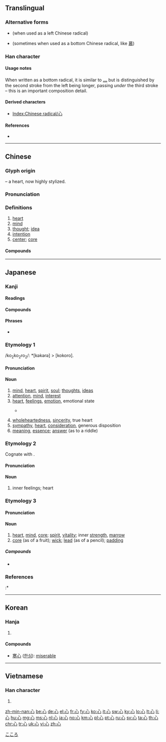 {{also|必}}
==Translingual==
{{stroke order|type=animate}}

===Alternative forms===
* {{l|mul|忄}} (when used as a left Chinese radical)
* {{l|mul|㣺}} (sometimes when used as a bottom Chinese radical, like [[慕]])

===Han character===
{{Han char|rn=61|rad=心|as=00|sn=4|four=33000|canj=P}}

====Usage notes====
When written as a bottom radical, it is similar to [[灬]] but is distinguished by the second stroke from the left being longer, passing ''under'' the third stroke – this is an important composition detail.

====Derived characters====
* [[Index:Chinese radical/心]]

====References====
* {{Han ref|kx=0375.010|dkj=10295|dj=0700.050|hdz=42267.010|uh=5FC3|ud=24515|bh=A4DF|bd=42207}}

[[Category:CJKV radicals| ]]

----

==Chinese==
{{zh-forms}}

===Glyph origin===
{{Han etyl}}
{{liushu|p}} – a heart, now highly stylized.

===Pronunciation===
{{zh-pron
|m=xīn
|c=sam1
|h=pfs=sîm
|md=sĭng
|mn=sim
|w=1xin
|mc=y
|oc=y
|ma=y
|cat=n
}}

===Definitions===
{{zh-hanzi}}

# [[heart]] {{zh-mw|m:顆}}
# [[mind]]
# [[thought]]; [[idea]]
# [[intention]]
# [[center]]; [[core]]

====Compounds====
{{zh-der|心愛|心安理得|心不死|心不在焉|心裁|心腸|心潮|心馳神往|心慈面軟|心粗|心膽俱裂|心蕩神知|心得|心底|心地|心電圖|心電圖機|心動|心毒|心煩|心房|心扉|心服|心浮|心腹|心腹之患|心甘|心甘情願|心肝|心高氣傲|心廣體胖|心寒|心黑|心狠|心狠手辣|心花怒放|心懷|心懷鬼胎|心懷叵測|心慌|心慌意亂|心灰意懶|心回意轉|心魂|心活|心機|心肌|心急|心急火燎|心計|心跡|心尖|心間|心焦|心絞痛|心勁|心驚膽戰|心驚肉跳|心境|心靜|心坎|心口|心口不一|心口如一|心寬|心寬體胖|心曠神怡|心勞計絀|心勞日拙|心裡|心理|心理學|心力|心力交瘁|心力衰竭|心連心|心靈|心領|心領神會|心路|心律|心率|心滿意足|心明眼亮|心目|心慕手追|心內膜|心平氣和|心魄|心氣|心竅|心切|心怯|心情|心曲|心如刀割|心軟|心善|心上|心上人|心身|心神|心聲|心盛|心事|心室|心術|心數|心思|心酸|心算|心碎|心態|心疼|心田|心跳|心貼心|心頭|心頭肉|心窩|心窩兒|心無二用|心細|心弦|心想|心心念念|心心相印|心性|心胸|心虛|心許|心緒|心血|心血來潮|心眼|心眼兒|心癢|心儀|心意|心音|心影|心硬|心有靈犀一點通|心有餘而力不足|心有餘悸|心餘力絀|心猿意馬|心願|心悅誠服|心臟|心窄|心照|心折|心直口快|心志|心智|心中|心中無數|心中有數|心重|心子|心醉|點心}}

----

==Japanese==

===Kanji===
{{ja-kanji|grade=2|rs=心00}}

====Readings====
{{ja-readings|goon=[[しん]] (shin)|kanon=[[しん]] (shin)|kun=[[こころ]] (kokoro), [[ごころ]] (gokoro)|nanori=[[むね]] (mune), [[まこと]] (makoto), [[み]] (mi)}}

====Compounds====
{{der3
|{{l|ja|心変わり|tr=kokorogawari||inconstancy}}
|{{l|ja|心付け|tr=kokorozuke||gratuity}}
|{{l|ja|心残り|tr=kokoronokori||reluctance}}
|{{l|ja|心許ない|tr=kokoromotonai||uneasy, unsure}}
|{{l|ja|心意|tr=shin'i||mind}}
|{{l|ja|心音|tr=shin'on||heartbeat}}
|{{l|ja|心肝|tr=shinkan||heart}}
|{{l|ja|心眼|tr=shingan||mind's eye}}
|{{l|ja|心願|tr=shingan||prayer}}
|{{l|ja|心機|tr=shinki||attitude}}
|{{l|ja|心機一転|tr=shinki itten||change of attitude}}
|{{l|ja|心気|tr=shinki||mentality, mood}}
|{{l|ja|心腹|tr=shinpuku||chest and stomach}}
|{{l|ja|心がけ|tr=kokorogake||dedication}}
|{{l|ja|[[心がける]], [[心掛ける]]|tr=kokorogakeru||bear in mind}}
|{{l|ja|心意気|tr=kokoroiki||spirit, disposition}}
|{{l|ja|心外|tr=shingai||wholly unexpected}}
|{{l|ja|心掛け|tr=kokorogake||readiness, intention}}
|{{l|ja|心境|tr=shinkyō||mental state}}
|{{l|ja|心強い|tr=kokorozuyoi||heartening}}
|{{l|ja|心筋|tr=shinkin||heart muscle}}
|{{l|ja|心遣い|tr=kokorozukai||solicitude, anxiety}}
|{{l|ja|心構え|tr=kokorogamae||preparedness}}
|{{l|ja|心細い|tr=kokorobosoi||helpless, forlorn}}
|{{l|ja|心情|tr=shinjō||sentiment, emotions}}
|{{l|ja|心神耗弱|tr=shinshin-mōjaku||mental retardation}}
|{{l|ja|心身|tr=shinshin||mind and body}}
|{{l|ja|心酔|tr=shinsui||adoration}}
|{{l|ja|心臓|tr=shinzō||heart}}
|{{l|ja|心臓病|tr=shinzōbyō||heart trouble}}
|{{l|ja|心待ち|tr=kokoromachi||anticipation}}
|{{l|ja|心地|tr=kokochi||feeling, sensation}}
|{{l|ja|心中|tr=shinjū||lovers suicide}}
|{{l|ja|心中|tr=shinchū||true motives}}
|{{l|ja|心当たり|tr=kokoroatari||having some knowledge of}}
|{{l|ja|心当たりが有る|tr=kokoroatari ga aru||have an idea}}
|{{l|ja|心得|tr=kokoroe||knowledge}}
|{{l|ja|心得る|tr=kokoroeru||be informed}}
|{{l|ja|心配|tr=shinpai||worry, concern}}
|{{l|ja|心不全|tr=shinfuzen||heart failure}}
|{{l|ja|心労|tr=shinrō||anxiety, worry}}
|{{l|ja|心理|tr=shinri||mentality}}
|{{l|ja|心理学|tr=shinrigaku||psychology}}
|{{l|ja|心電図|tr=shindenzu||electrocardiogram}}
|{{l|ja|心持ち|tr=kokoromochi||feeling, mood}}
|{{l|ja|心尽くし|tr=kokorozukushi||kindness, consideration}}
|{{l|ja|一心|tr=isshin||wholeheartedness}}
|{{l|ja|一心に|tr=isshin ni||with one mind}}
|{{l|ja|会心|tr=kaishin||congeniality}}
|{{l|ja|核心|tr=kakushin||kernel, core}}
|{{l|ja|感心|tr=kanshin||admiration}}
|{{l|ja|感心する|tr=kanshin suru||admire}}
|{{l|ja|関心|tr=kanshin||concern, interest}}
|{{l|ja|気心|tr=kigokoro||temper, disposition}}
|{{l|ja|虚栄心|tr=kyoeishin||vanity}}
|{{l|ja|虚心|tr=kyoshin||impartiality}}
|{{l|ja|疑心|tr=gishin||doubt, suspicion}}
|{{l|ja|苦心|tr=kushin||pain, anxiety}}
|{{l|ja|決心|tr=kesshin||determination}}
|{{l|ja|決心する|tr=kesshin suru||decide}}
|{{l|ja|恋心|tr=koigokoro||awakening of love}}
|{{l|ja|好奇心|tr=kōkishin||curiosity}}
|{{l|ja|細心|tr=saishin||careful; discreet}}
|{{l|ja|初心|tr=shoshin||original intention}}
|{{l|ja|重心|tr=jūshin||center of gravity}}
|{{l|ja|人心|tr=jinshin||human nature}}
|{{l|ja|衷心|tr=chūshin||innermost feelings}}
|{{l|ja|中心|tr=chūshin||center, middle}}
|{{l|ja|都心|tr=toshin||city center}}
|{{l|ja|童心|tr=dōshin||child's mind}}
|{{l|ja|内心|tr=naishin||innermost thoughts}}
|{{l|ja|熱心|tr=nesshin||zeal, enthusiasm}}
|{{l|ja|腹心|tr=fukushin||trusted friend}}
|{{l|ja|腐心|tr=fushin||taking pains to}}
|{{l|ja|本心|tr=honshin||true feelings}}
|{{l|ja|真心|tr=magokoro||sincerity}}
|{{l|ja|無関心|tr=mukanshin||apathetic}}
|{{l|ja|無心|tr=mushin||innocence}}
|{{l|ja|物心|tr=monogokoro||judgment}}
|{{l|ja|野心|tr=yashin||ambition, aspiration}}
|{{l|ja|用心|tr=yōjin||care, precaution}}
|{{l|ja|良心|tr=ryōshin||conscience}}
|{{l|ja|炉心|tr=roshin||nuclear reactor core}}
|{{l|ja|安心|tr=anshin||relief, peace of mind}}
|{{l|ja|安心する|tr=anshin suru||be relieved}}
|{{l|ja|肝心|tr=kanjin||essential, fundamental}}
|{{l|ja|安心感|tr=anshinkan||sense of security}}
|{{l|ja|関心事|tr=kanshinji||matter of concern}}
|{{l|ja|初心者|tr=shoshinsha||beginner}}
|{{l|ja|狭心症|tr=kyōshinshō||heart attack}}
|{{l|ja|用心深い|tr=yōjinbukai||wary, watchful}}
|{{l|ja|居心地|tr=igokochi||comfort}}
|{{l|ja|住み心地|tr=sumigokochi||living in comfort}}
|{{l|ja|用心棒|tr=yōjinbō||bodyguard}}
|{{l|ja|遠心力|tr=enshinryoku||centrifugal force}}
|{{l|ja|求心力|tr=kyūshinryoku||centripetal force}}
|{{l|ja|以心伝心|tr=ishindenshin||empathy}}
|{{l|ja|孝心|tr=kōshin||filial devotion}}
|{{l|ja|脂肪心|tr=shibōshin||fatty heart}}
|{{l|ja|外心|tr=gaishin||outer center}}
|{{l|ja|子供心|tr=kodomogokoro||childlike mind}}
|{{l|ja|大和心|tr=yamatogokoro||the Japanese spirit}}
|{{l|ja|[[心を込めて]], [[心をこめて]]|tr=kokoro o komete||devoted}}
|{{l|ja|心を配る|tr=kokoro o kubaru||give attention}}
|{{l|ja|心を動かす|tr=kokoro o ugokasu||impress}}
|{{l|ja|心から|tr=shin kara, kokoro kara||heart and soul}}
|{{l|ja|心行く迄|tr=kokoroyuku made||to the heart's content}}
|{{ja-r|心太|ところてん}}: ''[[Gelidium]]'' [[jelly]]; [[prostate]] [[orgasm]]
}}

====Phrases====
* {{l|ja|心頭滅却すれば火もまた涼し}}

===Etymology 1===
{{ja-kanjitab|こころ|yomi=k}}
/ko<sub>2</sub>ko<sub>2</sub>ro<sub>2</sub>/: *[kəkərə] > [kokoro].

====Pronunciation====
{{ja-pron|yomi=k|こころ|acc=3|acc_ref=DJR,NHK|acc2=2|acc2_ref=DJR,NHK|a=ja-kokoro.ogg}}

====Noun====
{{ja-noun|こころ}}

# [[mind]], [[heart]], [[spirit]], [[soul]]; [[thoughts]], [[ideas]]
# [[attention]], [[mind]], [[interest]]
# [[heart]], [[feelings]], [[emotion]], emotional state
#* {{RQ:Man'yōshū|14|3466}}
#*: {{l|ja|麻可奈思美}} {{l|ja|奴礼婆許登尓豆}} {{l|ja|佐祢奈敝波}} '''{{l|ja|己許呂}}'''{{l|ja|乃緒呂尓}} {{l|ja|能里弖可奈思母}}
# [[wholeheartedness]], [[sincerity]], true heart
# [[sympathy]], [[heart]], [[consideration]], generous disposition
# [[meaning]], [[essence]]; [[answer]] (as to a riddle)

===Etymology 2===
{{ja-kanjitab|うら|yomi=irr}}
Cognate with {{m|ja|裏|tr=ura||inside}}.

====Pronunciation====
{{ja-pron|yomi=irr|うら}}

====Noun====
{{ja-noun|うら}}

# inner feelings; heart

===Etymology 3===
{{ja-kanjitab|しん|yomi=o}}

====Pronunciation====
{{ja-pron|yomi=o|しん|acc=1|acc_ref=DJR,NHK}}

====Noun====
{{ja-noun|しん}}

# [[heart]], [[mind]], [[core]]; [[spirit]], [[vitality]]; inner [[strength]], [[marrow]]
# [[core]] (as of a fruit); [[wick]]; [[lead]] (as of a pencil); [[padding]]

=====Compounds=====
* {{ja-r|汎心論|はんしんろん|gloss=panpsychism}}

===References===
<references/>
:* {{R:Man'yōshū 3}}

[[Category:1000 Japanese basic words|こころ]]

----

==Korean==

===Hanja===
{{ko-hanja|hangeul=심|eumhun=마음|rv=sim|mr=sim|y=sim}}

# {{defn|lang=ko|sort=心00}}

====Compounds====
* [[寒心]] ([[한심]]): [[miserable]]

----

==Vietnamese==

===Han character===
{{vi-hantu|[[tâm]], [[tấm]], [[tim]]|rs=心00}}

# {{defn|lang=vi|sort=心00}}

[[zh-min-nan:心]]
[[be:心]]
[[de:心]]
[[el:心]]
[[fr:心]]
[[fy:心]]
[[ko:心]]
[[it:心]]
[[sw:心]]
[[ky:心]]
[[lo:心]]
[[lt:心]]
[[li:心]]
[[hu:心]]
[[mg:心]]
[[ms:心]]
[[nl:心]]
[[ja:心]]
[[no:心]]
[[km:心]]
[[pl:心]]
[[pt:心]]
[[ru:心]]
[[sv:心]]
[[ta:心]]
[[th:心]]
[[chr:心]]
[[tr:心]]
[[uk:心]]
[[vi:心]]
[[zh:心]]